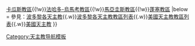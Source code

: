 {{Navbox
|title = 波多黎各天主教教區
|name = 波多黎各天主教教區
|style = 100%
|group1 = [[總教區]]
|list1 =[[天主教波多黎各的聖胡安總教區|波多黎各的聖胡安總教區]] 
|group2 = [[教區]]
|list2 = [[天主教阿雷西沃教區|阿雷西沃教區]]{{!w}}[[天主教卡瓜斯教區|卡瓜斯教區]]{{!w}}[[天主教法哈多-烏馬考教區|法哈多-烏馬考教區]]{{!w}}[[天主教馬亞圭斯教區|馬亞圭斯教區]]{{!w}}[[天主教蓬塞教區|蓬塞教區]]
|below = 參見：[[波多黎各天主教]]{{.w}}[[波多黎各天主教教區列表]]{{.w}}[[美國天主教教區列表]]{{.w}}[[美國天主教]]
}}<noinclude>
[[Category:天主教导航模板]]
</noinclude>
